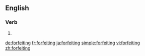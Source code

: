 ==English==

===Verb===
{{head|en|present participle}}

# {{present participle of|forfeit|lang=en|nocat=1}}

[[de:forfeiting]]
[[fr:forfeiting]]
[[ja:forfeiting]]
[[simple:forfeiting]]
[[vi:forfeiting]]
[[zh:forfeiting]]